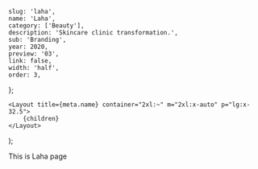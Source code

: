 
	slug: 'laha',
	name: 'Laha',
	category: ['Beauty'],
	description: 'Skincare clinic transformation.',
	sub: 'Branding',
	year: 2020,
	preview: '03',
	link: false,
	width: 'half',
	order: 3,
};

	<Layout title={meta.name} container="2xl:~" m="2xl:x-auto" p="lg:x-32.5">
		{children}
	</Layout>
);

This is Laha page

